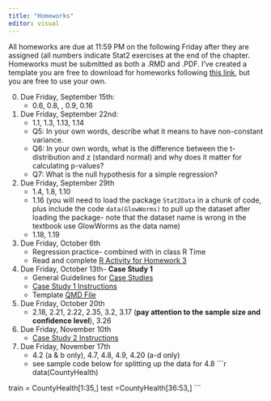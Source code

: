 ```yaml
---
title: "Homeworks"
editor: visual
---
```


All homeworks are due at 11:59 PM on the following Friday after they are assigned (all numbers indicate Stat2 exercises at the end of the chapter. Homeworks must be submitted as both a .RMD and .PDF. I've created a template you are free to download for homeworks following [this link](https://drive.google.com/file/d/1LF4cuvVVtX0KsNvQTVuvkAREP5EC-nON/view?usp=sharing), but you are free to use your own.

0.  Due Friday, September 15th:
    -   0.6, 0.8, , 0.9, 0.16
1.  Due Friday, September 22nd:
    -   1.1, 1.3, 1.13, 1.14
    -   Q5: In your own words, describe what it means to have non-constant variance.
    -   Q6: In your own words, what is the difference between the t-distribution and z (standard normal) and why does it matter for calculating p-values?
    -   Q7: What is the null hypothesis for a simple regression?
2.  Due Friday, September 29th
    -   1.4, 1.8, 1.10
    -   1.16 (you will need to load the package `Stat2Data` in a chunk of code, plus include the code `data(GlowWorms)` to pull up the dataset after loading the package- note that the dataset name is wrong in the textbook use GlowWorms as the data name)
    -   1.18, 1.19
3.  Due Friday, October 6th
    -   Regression practice- combined with in class R Time
    -   Read and complete [R Activity for Homework 3](inclass_r/activity_r2.html)
4.  Due Friday, October 13th- **Case Study 1**
    -   General Guidelines for [Case Studies](inclass_r/case-study-guidelines.pdf)
    -   [Case Study 1 Instructions](inclass_r/case_study_1.pdf)
    -   Template [QMD File](https://drive.google.com/file/d/1ar46GoIDPMH05bI5l5jfYQLlOjFfgKwC/view?usp=sharing)
5.  Due Friday, October 20th
    -   2.18, 2.21, 2.22, 2.35, 3.2, 3.17 (**pay attention to the sample size and confidence level**), 3.26
6.  Due Friday, November 10th
    -   [Case Study 2 Instructions](inclass_r/case_study_2.pdf)

7. Due Friday, November 17th
    - 4.2 (a & b only), 4.7, 4.8, 4.9, 4.20 (a-d only)
    - see sample code below for splitting up the data for 4.8
```r
data(CountyHealth)

train = CountyHealth[1:35,]
test =CountyHealth[36:53,]
```
  
